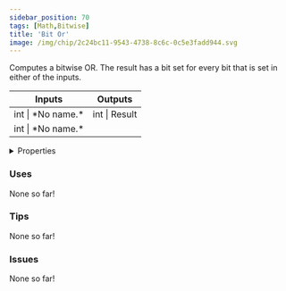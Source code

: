 ```yaml
---
sidebar_position: 70
tags: [Math,Bitwise]
title: 'Bit Or'
image: /img/chip/2c24bc11-9543-4738-8c6c-0c5e3fadd944.svg
---
```


Computes a bitwise OR. The result has a bit set for every bit that is set in either of the inputs.



<IChip uuid="2c24bc11-9543-4738-8c6c-0c5e3fadd944"/>

<table><thead><tr><th>Inputs</th><th>Outputs</th></tr></thead><tbody><tr><td>int | *No name.*</td><td>int | Result</td></tr><tr><td>int | *No name.*</td><td /></tr></tbody></table>

<details>
  <summary>Properties</summary>
  <div>
    <div>
    <table>
      <tbody>
        <tr>
          <td>Is beta required?</td>
          <td>No</td>
        </tr>
        <tr>
          <td>Is chip a trolling risk?</td>
          <td>No</td>
        </tr>
        <tr>
          <td>Is chip a role assignment risk?</td>
          <td>No</td>
        </tr>
        <tr>
          <td>Chip UUID</td>
          <td>2c24bc11-9543-4738-8c6c-0c5e3fadd944</td>
        </tr>
        <tr>
          <td>Room availability</td>
          <td>Available everywhere</td>
        </tr>
      </tbody>
    </table>
    </div>
  </div>
</details>

### Uses

None so far!

### Tips

None so far!

### Issues

None so far!